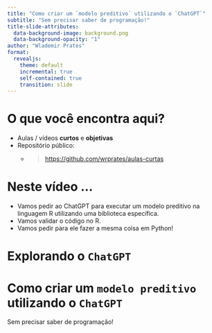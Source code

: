 ```yaml
---
title: "Como criar um `modelo preditivo` utilizando o `ChatGPT`"
subtitle: "Sem precisar saber de programação!"
title-slide-attributes:
  data-background-image: background.png
  data-background-opacity: "1"
author: "Wlademir Prates"
format:
  revealjs: 
    theme: default
    incremental: true
    self-contained: true
    transition: slide
---
```


# O que você encontra aqui? {background-color="#25325f"}

-   Aulas / vídeos **curtos** e **objetivas**
-   Repositório público:
    -   <blockquote><https://github.com/wrprates/aulas-curtas></blockquote>

# Neste vídeo ...

- Vamos pedir ao ChatGPT para executar um modelo preditivo na linguagem R utilizando uma biblioteca específica.
- Vamos validar o código no R.
- Vamos pedir para ele fazer a mesma coisa em Python!

# Explorando o `ChatGPT` {background-color="#4192b5"}

# Como criar um `modelo preditivo` utilizando o `ChatGPT` {background-color="#25325f"}
Sem precisar saber de programação!